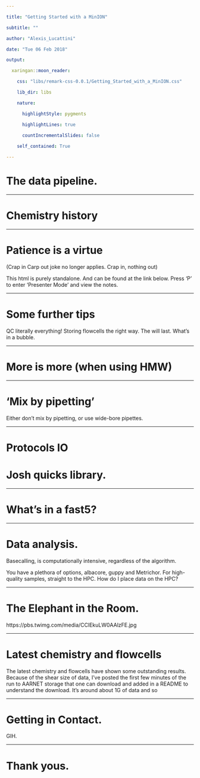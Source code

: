 ```yaml
---

title: "Getting Started with a MinION"

subtitle: ""

author: "Alexis_Lucattini"

date: "Tue 06 Feb 2018"

output:

  xaringan::moon_reader:

    css: "libs/remark-css-0.0.1/Getting_Started_with_a_MinION.css"

    lib_dir: libs

    nature:

      highlightStyle: pygments

      highlightLines: true

      countIncrementalSlides: false
      
    self_contained: True

---
```


# The data pipeline.


---

# Chemistry history

---

# Patience is a virtue


(Crap in Carp out joke no longer applies. Crap in, nothing out)

This html is purely standalone. And can be found at the link below.
Press 'P' to enter 'Presenter Mode' and view the notes.

---

# Some further tips

QC literally everything!
Storing flowcells the right way. The will last.
What's in a bubble.

---

# More is more (when using HMW)

---

# 'Mix by pipetting'

Either don't mix by pipetting, or use wide-bore pipettes.

---

# Protocols IO
# Josh quicks library.

---

# What's in a fast5?


---

# Data analysis.

Basecalling, is computationally intensive, regardless of the algorithm.

You have a plethora of options, albacore, guppy and Metrichor.
For high-quality samples, straight to the HPC.
How do I place data on the HPC?

---

# The Elephant in the Room.
https://pbs.twimg.com/media/CClEkuLW0AAlzFE.jpg

---

# Latest chemistry and flowcells

The latest chemistry and flowcells have shown some outstanding results.
Because of the shear size of data, I've posted the first few minutes of the run to AARNET storage that one can download and added in a README to understand the download. It's around about 1G of data and so 

---

# Getting in Contact.
GIH.

---

# Thank yous.
